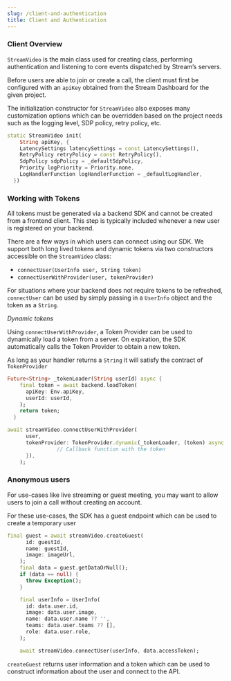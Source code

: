 ```yaml
---
slug: /client-and-authentication
title: Client and Authentication
---
```


### Client Overview

`StreamVideo` is the main class used for creating class, performing authentication and listening to core events dispatched by Stream’s servers.

Before users are able to join or create a call, the client must first be configured with an `apiKey` obtained from the Stream Dashboard for the given project.

The initialization constructor for `StreamVideo` also exposes many customization options which can be overridden based on the project needs such as the logging level, SDP policy, retry policy, etc.

```dart
static StreamVideo init(
    String apiKey, {
    LatencySettings latencySettings = const LatencySettings(),
    RetryPolicy retryPolicy = const RetryPolicy(),
    SdpPolicy sdpPolicy = _defaultSdpPolicy,
    Priority logPriority = Priority.none,
    LogHandlerFunction logHandlerFunction = _defaultLogHandler,
  })
```

### Working with Tokens

All tokens must be generated via a backend SDK and cannot be created from a frontend client. This step is typically included whenever a new user is registered on your backend.

There are a few ways in which users can connect using our SDK. We support both long lived tokens and dynamic tokens via two constructors accessible on the `StreamVideo` class:

- `connectUser(UserInfo user, String token)`
- `connectUserWithProvider(user, tokenProvider)`

For situations where your backend does not require tokens to be refreshed, `connectUser` can be used by simply passing in a `UserInfo` object and the token as a `String`.

*Dynamic tokens*

Using `connectUserWithProvider`, a Token Provider can be used to dynamically load a token from a server. On expiration, the SDK automatically calls the Token Provider to obtain a new token.

As long as your handler returns a `String` it will satisfy the contract of `TokenProvider`

```dart
Future<String> _tokenLoader(String userId) async {
    final token = await backend.loadToken(
      apiKey: Env.apiKey,
      userId: userId,
    );
    return token;
  }
```

```dart
await streamVideo.connectUserWithProvider(
      user,
      tokenProvider: TokenProvider.dynamic(_tokenLoader, (token) async {
				// Callback function with the token
      }),
    );
```

### Anonymous users

For use-cases like live streaming or guest meeting, you may want to allow users to join a call without creating an account.

For these use-cases, the SDK has a guest endpoint which can be used to create a temporary user

```dart
final guest = await streamVideo.createGuest(
      id: guestId,
      name: guestId,
      image: imageUrl,
    );
    final data = guest.getDataOrNull();
    if (data == null) {
      throw Exception();
    }

    final userInfo = UserInfo(
      id: data.user.id,
      image: data.user.image,
      name: data.user.name ?? '',
      teams: data.user.teams ?? [],
      role: data.user.role,
    );

    await streamVideo.connectUser(userInfo, data.accessToken);
```

`createGuest` returns user information and a token which can be used to construct information about the user and connect to the API.
